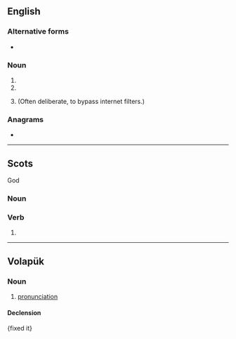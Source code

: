 {{also|proň|pr0n|pron.}}
==English==

===Alternative forms===
* {{l|en|pr0n}} {{qualifier|misspelling of porn}}

===Noun===
{{en-noun|~}}

# {{abbreviation of|en|pronoun}}
# {{abbreviation of|en|pronunciation}}
# {{lb|en|Internet|leet}} {{misspelling of|en|porn}} (Often deliberate, to bypass internet filters.)

===Anagrams===
* {{anagrams|en|a=nopr|porn|porn-}}

----

==Scots==

God

===Noun===
{{sco-noun}}

===Verb===
{{sco-verb|prons|pronnin|pronnit|pronnit}}

# 

----

==Volapük==

===Noun===
{{vo-noun}}

# [[pronunciation]]

====Declension====
{{vo-decl-noun}} {fixed it}